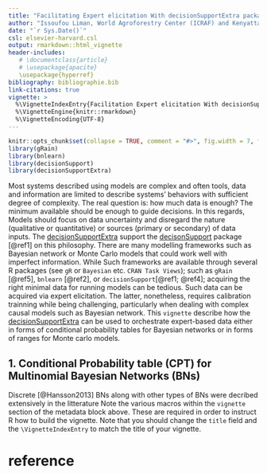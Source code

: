 ```yaml
---
title: "Facilitating Expert elicitation With decisionSupportExtra package"
author: "Issoufou Liman, World Agroforestry Center (ICRAF) and Kenyatta University ([issoufoul@gmail.com / L.issoufou@cgiar.org](mailto:issoufoul@gmail.com; L.issoufou@cgiar.org))"
date: "`r Sys.Date()`"
csl: elsevier-harvard.csl
output: rmarkdown::html_vignette
header-includes:
   # \documentclass{article}
   # \usepackage{apacite}
   \usepackage{hyperref}
bibliography: bibliographie.bib
link-citations: true
vignette: >
  %\VignetteIndexEntry{Facilitation Expert elicitation With decisionSupportExtra package}
  %\VignetteEngine{knitr::rmarkdown}
  %\VignetteEncoding{UTF-8}
---
```


```r
knitr::opts_chunk$set(collapse = TRUE, comment = "#>", fig.width = 7, fig.height = 7, fig.align = "center")
library(gRain)
library(bnlearn)
library(decisionSupport)
library(decisionSupportExtra)
```

Most systems described using models are complex and often tools, data and information are limited to describe systems' behaviors with sufficient degree of complexity. The real question is: how much data is enough? The minimum available should be enough to guide decisions. In this regards, Models should focus on data uncertainty and disregard the nature (qualitative or quantitative) or sources (primary or secondary) of data inputs. The [decisionSupportExtra](https://github.com/Issoufou-Liman/decisionSupportExtra) support the [decisonSupport](https://cran.r-project.org/web/packages/decisionSupport/index.html) package [@ref1] on this philosophy. There are many modelling frameworks such as Bayesian network or Monte Carlo models that could work well with imperfect information. While Such frameworks are available through several R packages (see `gR` or `Bayesian` etc. `CRAN Task Views`); such as `gRain` [@ref5], `bnlearn` [@ref2], or `decisionSupport`[@ref1; @ref4]; acquiring the right minimal data for running models can be tedious. Such data can be acquired via expert elicitation. The latter, nonetheless, requires calibration trainning while being challenging, particularly when dealing with complex causal models such as Bayesian network. This `vignette` describe how the [decisionSupportExtra](https://github.com/Issoufou-Liman/decisionSupportExtra)  can be used to orchestrate expert-based data either in forms of conditional probability tables for Bayesian networks or in forms of ranges for Monte carlo models.

## 1. Conditional Probability table (CPT) for Multinomial Bayesian Networks (BNs)

Discrete [@Hansson2013] BNs along with other types of BNs were decribed extensively in the litterature  Note the various macros within the `vignette` section of the metadata block above. These are required in order to instruct R how to build the vignette. Note that you should change the `title` field and the `\VignetteIndexEntry` to match the title of your vignette.

# reference
